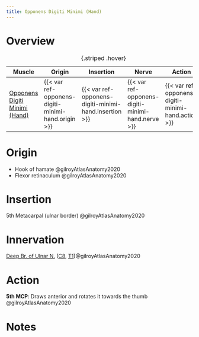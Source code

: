 ```yaml
---
title: Opponens Digiti Minimi (Hand)
---
```



# Overview

| Muscle  | Origin | Insertion | Nerve | Action |
|------|--------|-------|----------|--------|
| [Opponens Digiti Minimi (Hand)]({{< var ref-opponens-digiti-minimi-hand.path >}}) | {{< var ref-opponens-digiti-minimi-hand.origin >}} | {{< var ref-opponens-digiti-minimi-hand.insertion >}} | {{< var ref-opponens-digiti-minimi-hand.nerve >}} | {{< var ref-opponens-digiti-minimi-hand.action >}} |
: {.striped .hover}



# Origin {#origin}

- Hook of hamate @gilroyAtlasAnatomy2020
- Flexor retinaculum @gilroyAtlasAnatomy2020



# Insertion {#insertion}

5th Metacarpal (ulnar border) @gilroyAtlasAnatomy2020

# Innervation {#innervation}

[Deep Br. of Ulnar N.]({{< var ref-deep-branch-of-ulnar-nerve.path >}}) ([C8]({{< var ref-nerve-root.c8 >}}), [T1]({{< var ref-nerve-root.t1 >}}))@gilroyAtlasAnatomy2020

# Action {#action}

**5th MCP**: Draws anterior and rotates it towards the thumb @gilroyAtlasAnatomy2020


# Notes